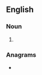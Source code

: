 ==English==

===Noun===
{{head|en|noun plural form}}

# {{plural of|explainer|lang=en}}

===Anagrams===
* {{anagrams|en|a=aeeilnprsx|re-explains}}